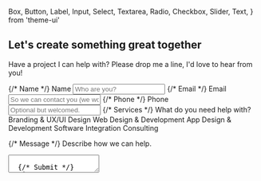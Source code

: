   Box,
  Button,
  Label,
  Input,
  Select,
  Textarea,
  Radio,
  Checkbox,
  Slider,
  Text,
} from 'theme-ui'

<!-- Page Content -->
## Let's create something great together

Have a project I can help with? Please drop me a line, I'd love to hear from you!

<!-- Netlify Form -->
<form
  name="contact"
  method="post"
  data-netlify-honeypot="bot-field"
  data-netlify="true"
>
  {/* Name */}
  <Label htmlFor='name'>Name</Label>
  <Input type="text" name="name" placeholder="Who are you?" required mb={3} />
  {/* Email */}
  <Label htmlFor='email'>Email</Label>
  <Input
    name="email"
    aria-describedby="email"
    label="Email"
    type="email"
    placeholder="So we can contact you (we won't aadd you to any lists)."
    required
    mb={3}
  />
  {/* Phone */}
  <Label htmlFor='phone'>Phone</Label>
  <Input
    name="phone"
    aria-describedby="phone"
    label="Phone"
    type="phone"
    placeholder="Optional but welcomed."
    mb={3}
  />
  {/* Services */}
  <Text sx={{fontSize: 1, fontWeight: 'bold'}}>What do you need help with?</Text>
  <Box  mb={3}>
    <Label>
      <Checkbox name='service-uxui' />Branding & UX/UI Design
    </Label>
    <Label>
      <Checkbox name='service-web' />Web Design & Development
    </Label>
    <Label>
      <Checkbox name='service-app' />App Design & Development
    </Label>
    <Label>
      <Checkbox name='service-consulting' />Software Integration Consulting
    </Label>
  </Box>
  
  {/* Message */}
  <Label htmlFor='message'>Describe how we can help.</Label>
  <Textarea name="message" required mb={3}/>
  
  {/* Submit */}
  <input type="hidden" name="form-name" value="contact" />
  <Button type='submit' mr={2}>Send</Button>
</form>